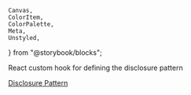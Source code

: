 	Canvas,
	ColorItem,
	ColorPalette,
	Meta,
	Unstyled,
} from "@storybook/blocks";

<Meta title="Hooks/UseDisclosure" />

<Unstyled>
	<Title className="mb-4">Custom Hook: useDisclosure</Title>
	<p>React custom hook for defining the disclosure pattern</p>
	<a
		href="https://www.w3.org/WAI/ARIA/apg/patterns/disclosure/examples/disclosure-navigation/"
		target="_blank"
	>
		Disclosure Pattern
	</a>
</Unstyled>

<Canvas of={Demo} />
